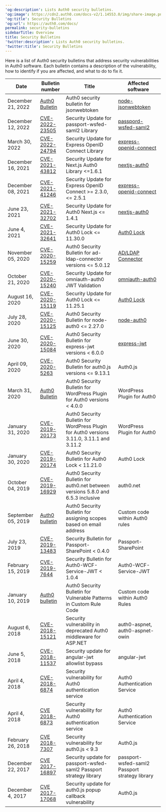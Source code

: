 ---
'og:description': Lists Auth0 security bulletins.
'og:image': https://cdn2.auth0.com/docs-v2/1.14553.0/img/share-image.png
'og:title': Security Bulletins
'og:url': https://auth0.com/docs/
permalink: security-bulletins
sidebarTitle: Overview
title: Security Bulletins
'twitter:description': Lists Auth0 security bulletins.
'twitter:title': Security Bulletins
---
Here is a list of Auth0 security bulletins that address security vulnerabilities in Auth0 software. Each bulletin contains a description of the vulnerability, how to identify if you are affected, and what to do to fix it.

<table class="table"><thead>
<tr>
<th><strong>Date</strong></th>
<th><strong>Bulletin number</strong></th>
<th><strong>Title</strong></th>
<th><strong>Affected software</strong></th>
</tr>
</thead>
<tbody>
<tr>
<td>December 21, 2022</td>
<td><a href="/docs/secure/security-guidance/security-bulletins/2022-12-21-jsonwebtoken">Auth0 Bulletin</a></td>
<td>Auth0 security bulletin for jsonwebtoken</td>
<td><a href="https://github.com/auth0/node-jsonwebtoken">node-jsonwebtoken</a></td>
</tr>
<tr>
<td>December 12, 2022</td>
<td><a href="/docs/secure/security-guidance/security-bulletins/cve-2022-23505">CVE-2022-23505</a></td>
<td>Security Update for passport-wsfed-saml2 Library</td>
<td><a href="https://github.com/auth0/passport-wsfed-saml2">passpord-wsfed-saml2</a></td>
</tr>
<tr>
<td>March 30, 2022</td>
<td><a href="/docs/secure/security-guidance/security-bulletins/cve-2022-24794">CVE-2022-24794</a></td>
<td>Security Update for Express OpenID Connect Library</td>
<td><a href="https://github.com/auth0/express-openid-connect">express-openid-connect</a></td>
</tr>
<tr>
<td>December 16, 2021</td>
<td><a href="/docs/secure/security-guidance/security-bulletins/cve-2021-43812">CVE-2021-43812</a></td>
<td>Security Update for Next.js Auth0 Library &lt;=1.6.1</td>
<td><a href="https://github.com/auth0/nextjs-auth0">nextjs-auth0</a></td>
</tr>
<tr>
<td>December 08, 2021</td>
<td><a href="/docs/secure/security-guidance/security-bulletins/cve-2021-41246">CVE-2021-41246</a></td>
<td>Security Update for Express OpenID Connect &gt;= 2.3.0, &lt;= 2.5.1</td>
<td><a href="https://github.com/auth0/express-openid-connect">express-openid-connect</a></td>
</tr>
<tr>
<td>June 23, 2021</td>
<td><a href="/docs/secure/security-guidance/security-bulletins/cve-2021-32702">CVE-2021-32702</a></td>
<td>Security Update for Auth0 Next.js &lt;= 1.4.1</td>
<td><a href="https://github.com/auth0/nextjs-auth0">nextjs-auth0</a></td>
</tr>
<tr>
<td>June 4, 2021</td>
<td><a href="/docs/secure/security-guidance/security-bulletins/cve-2021-32641">CVE-2021-32641</a></td>
<td>Security Update for Auth0 Lock &lt;= 11.30.0</td>
<td><a href="https://github.com/auth0/lock">Auth0 Lock</a></td>
</tr>
<tr>
<td>November 05, 2020</td>
<td><a href="/docs/secure/security-guidance/security-bulletins/cve-2020-15259">CVE-2020-15259</a></td>
<td>Auth0 Security Bulletin for ad-ldap-connector versions &lt;= 5.0.12</td>
<td><a href="https://github.com/auth0/ad-ldap-connector">AD/LDAP Connector</a></td>
</tr>
<tr>
<td>October 21, 2020</td>
<td><a href="/docs/secure/security-guidance/security-bulletins/cve-2020-15240">CVE-2020-15240</a></td>
<td>Security Update for omniauth-auth0 JWT Validation</td>
<td><a href="https://github.com/auth0/omniauth-auth0">omniauth-auth0</a></td>
</tr>
<tr>
<td>August 16, 2020</td>
<td><a href="/docs/secure/security-guidance/security-bulletins/cve-2020-15119">CVE-2020-15119</a></td>
<td>Security Update for Auth0 Lock &lt;= 11.25.1</td>
<td><a href="https://github.com/auth0/lock">Auth0 Lock</a></td>
</tr>
<tr>
<td>July 28, 2020</td>
<td><a href="/docs/secure/security-guidance/security-bulletins/cve-2020-15125">CVE-2020-15125</a></td>
<td>Auth0 Security Bulletin for node-auth0 &lt;= 2.27.0</td>
<td><a href="https://github.com/auth0/node-auth0">node-auth0</a></td>
</tr>
<tr>
<td>June 30, 2020</td>
<td><a href="/docs/secure/security-guidance/security-bulletins/cve-2020-15084">CVE-2020-15084</a></td>
<td>Auth0 Security Bulletin for express-jwt versions &lt; 6.0.0</td>
<td><a href="https://github.com/auth0/express-jwt">express-jwt</a></td>
</tr>
<tr>
<td>April 09, 2020</td>
<td><a href="/docs/secure/security-guidance/security-bulletins/cve-2020-5263">CVE-2020-5263</a></td>
<td>Auth0 Security Bulletin for auth0.js versions &lt;= 9.13.1</td>
<td>Auth0.js</td>
</tr>
<tr>
<td>March 31, 2020</td>
<td><a href="/docs/secure/security-guidance/security-bulletins/2020-03-31-wpauth0">Auth0 Bulletin</a></td>
<td>Auth0 Security Bulletin for WordPress Plugin for Auth0 versions &lt; 4.0.0</td>
<td>WordPress Plugin for Auth0</td>
</tr>
<tr>
<td>January 31, 2020</td>
<td><a href="/docs/secure/security-guidance/security-bulletins/cve-2019-20173">CVE-2019-20173</a></td>
<td>Auth0 Security Bulletin for WordPress Plugin for Auth0 versions 3.11.0, 3.11.1 and 3.11.2</td>
<td>WordPress Plugin for Auth0</td>
</tr>
<tr>
<td>January 30, 2020</td>
<td><a href="/docs/secure/security-guidance/security-bulletins/cve-2019-20174">CVE-2019-20174</a></td>
<td>Auth0 Security Bulletin for Auth0 Lock &lt; 11.21.0</td>
<td>Auth0 Lock</td>
</tr>
<tr>
<td>October 04, 2019</td>
<td><a href="/docs/secure/security-guidance/security-bulletins/cve-2019-16929">CVE-2019-16929</a></td>
<td>Auth0 Security Bulletin for auth0.net between versions 5.8.0 and 6.5.3 inclusive</td>
<td>auth0.net</td>
</tr>
<tr>
<td>September 05, 2019</td>
<td><a href="/docs/secure/security-guidance/security-bulletins/2019-09-05-scopes">Auth0 bulletin</a></td>
<td>Auth0 Security Bulletin for assigning scopes based on email address</td>
<td>Custom code within Auth0 rules</td>
</tr>
<tr>
<td>July 23, 2019</td>
<td><a href="/docs/secure/security-guidance/security-bulletins/cve-2019-13483">CVE-2019-13483</a></td>
<td>Security Bulletin for Passport-SharePoint &lt; 0.4.0</td>
<td>Passport-SharePoint</td>
</tr>
<tr>
<td>February 15, 2019</td>
<td><a href="/docs/secure/security-guidance/security-bulletins/cve-2019-7644">CVE-2019-7644</a></td>
<td>Security Bulletin for Auth0-WCF-Service-JWT &lt; 1.0.4</td>
<td>Auth0-WCF-Service-JWT</td>
</tr>
<tr>
<td>January 10, 2019</td>
<td><a href="/docs/secure/security-guidance/security-bulletins/2019-01-10-rules">Auth0 bulletin</a></td>
<td>Auth0 Security Bulletin for Vulnerable Patterns in Custom Rule Code</td>
<td>Custom code within Auth0 Rules</td>
</tr>
<tr>
<td>August 6, 2018</td>
<td><a href="/docs/secure/security-guidance/security-bulletins/cve-2018-15121">CVE-2018-15121</a></td>
<td>Security vulnerability in deprecated Auth0 middleware for ASP.NET</td>
<td>auth0-aspnet, auth0-aspnet-owin</td>
</tr>
<tr>
<td>June 5, 2018</td>
<td><a href="/docs/secure/security-guidance/security-bulletins/cve-2018-11537">CVE-2018-11537</a></td>
<td>Security update for angular-jwt allowlist bypass</td>
<td>angular-jwt</td>
</tr>
<tr>
<td>April 4, 2018</td>
<td><a href="/docs/secure/security-guidance/security-bulletins/cve-2018-6874">CVE-2018-6874</a></td>
<td>Security vulnerability for Auth0 authentication service</td>
<td>Auth0 Authentication Service</td>
</tr>
<tr>
<td>April 4, 2018</td>
<td><a href="/docs/secure/security-guidance/security-bulletins/cve-2018-6873">CVE 2018-6873</a></td>
<td>Security vulnerability for Auth0 authentication service</td>
<td>Auth0 Authentication Service</td>
</tr>
<tr>
<td>February 26, 2018</td>
<td><a href="/docs/secure/security-guidance/security-bulletins/cve-2018-7307">CVE 2018-7307</a></td>
<td>Security vulnerability for auth0.js &lt; 9.3</td>
<td>Auth0.js</td>
</tr>
<tr>
<td>December 22, 2017</td>
<td><a href="/docs/secure/security-guidance/security-bulletins/cve-2017-16897">CVE 2017-16897</a></td>
<td>Security update for passport-wsfed-saml2 Passport strategy library</td>
<td>passport-wsfed-saml2 Passport strategy library</td>
</tr>
<tr>
<td>December 4, 2017</td>
<td><a href="/docs/secure/security-guidance/security-bulletins/cve-2017-17068">CVE 2017-17068</a></td>
<td>Security update for auth0.js popup callback vulnerability</td>
<td>Auth0.js</td>
</tr>
</tbody>
</table>
